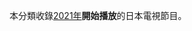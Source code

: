 {{Year by category
| m = 2
| c = 0
| d = 2
| y = 1
| cat = 日本電視節目
| sortkey = Japan
| parent = 每年日本電視節目
| subcat = 2021年日本作品
}}
本分類收錄[[2021年|2021年]]'''開始播放'''的日本電視節目。